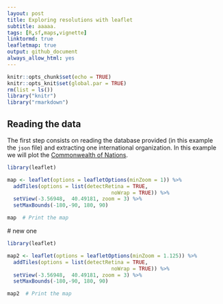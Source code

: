 ```yaml
---
layout: post
title: Exploring resolutions with leaflet
subtitle: aaaaa.
tags: [R,sf,maps,vignette]
linktormd: true
leafletmap: true
output: github_document
always_allow_html: yes
---
```




```r
knitr::opts_chunk$set(echo = TRUE)
knitr::opts_knit$set(global.par = TRUE)
rm(list = ls())
library("knitr")
library("rmarkdown")
```

## Reading the data
The first step consists on reading the database provided (in this example the `json` file) and extracting one international organization. In this example we will plot the [Commonwealth of Nations](https://en.wikipedia.org/wiki/Commonwealth_of_Nations).


```r
library(leaflet)

map <- leaflet(options = leafletOptions(minZoom = 1)) %>%
  addTiles(options = list(detectRetina = TRUE,
                                  noWrap = TRUE)) %>%
  setView(-3.56948,  40.49181, zoom = 3) %>%
  setMaxBounds(-180,-90, 180, 90)

map  # Print the map
```


 # new one


```r
library(leaflet)

map2 <- leaflet(options = leafletOptions(minZoom = 1.125)) %>%
  addTiles(options = list(detectRetina = TRUE,
                                  noWrap = TRUE)) %>%
  setView(-3.56948,  40.49181, zoom = 3) %>%
  setMaxBounds(-180,-90, 180, 90)

map2  # Print the map
```
